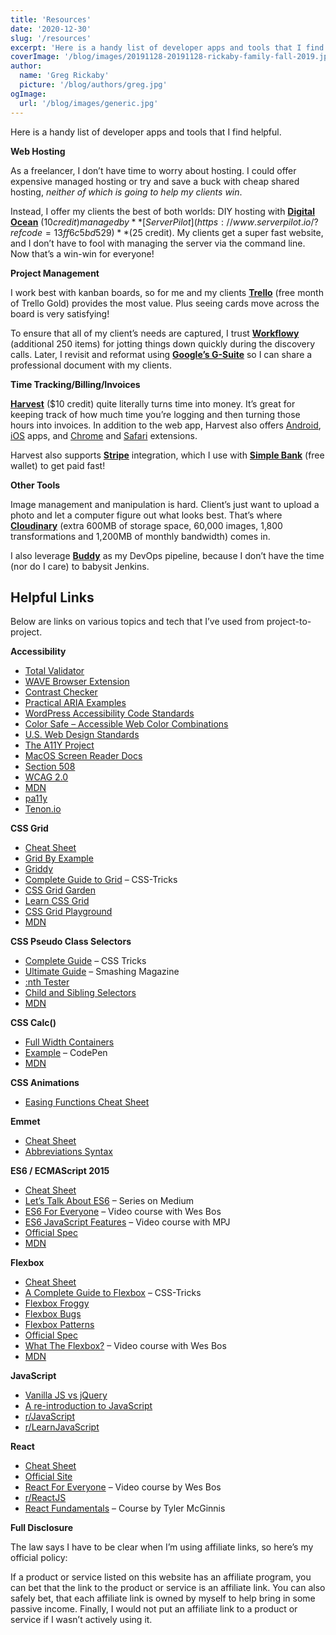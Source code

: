 ```yaml
---
title: 'Resources'
date: '2020-12-30'
slug: '/resources'
excerpt: 'Here is a handy list of developer apps and tools that I find helpful.'
coverImage: '/blog/images/20191128-20191128-rickaby-family-fall-2019.jpg'
author:
  name: 'Greg Rickaby'
  picture: '/blog/authors/greg.jpg'
ogImage:
  url: '/blog/images/generic.jpg'
---
```


Here is a handy list of developer apps and tools that I find helpful.

**Web Hosting**

As a freelancer, I don’t have time to worry about hosting. I could offer expensive managed hosting or try and save a buck with cheap shared hosting, _neither of which is going to help my clients win_.

Instead, I offer my clients the best of both worlds: DIY hosting with [**Digital Ocean**](https://m.do.co/c/94370f7c93dc) ($10 credit) managed by **[ServerPilot](https://www.serverpilot.io/?refcode=13ff6c5bd529)** ($25 credit). My clients get a super fast website, and I don’t have to fool with managing the server via the command line. Now that’s a win-win for everyone!

**Project Management**

I work best with kanban boards, so for me and my clients **[Trello](https://trello.com/gregrickaby/recommend)** (free month of Trello Gold) provides the most value. Plus seeing cards move across the board is very satisfying!

To ensure that all of my client’s needs are captured, I trust **[Workflowy](https://workflowy.com/invite/3d73985c)** (additional 250 items) for jotting things down quickly during the discovery calls. Later, I revisit and reformat using **[Google’s G-Suite](https://gsuite.google.com/solutions/small-business/)** so I can share a professional document with my clients.

**Time Tracking/Billing/Invoices**

**[Harvest](http://try.hrv.st/1-093732)** ($10 credit) quite literally turns time into money. It’s great for keeping track of how much time you’re logging and then turning those hours into invoices. In addition to the web app, Harvest also offers [Android](https://www.getharvest.com/apps-and-integrations/android), [iOS](https://www.getharvest.com/apps-and-integrations/iphone) apps, and [Chrome](https://www.getharvest.com/apps-and-integrations/chrome) and [Safari](https://www.getharvest.com/apps-and-integrations/safari) extensions.

Harvest also supports **[Stripe](https://stripe.com)** integration, which I use with **[Simple Bank](https://simple.com/friends/GW5GZ6S)** (free wallet) to get paid fast!

**Other Tools**

Image management and manipulation is hard. Client’s just want to upload a photo and let a computer figure out what looks best. That’s where **[Cloudinary](https://cloudinary.com/invites/lpov9zyyucivvxsnalc5/sdmwtcmx0150uau2kixo)** (extra 600MB of storage space, 60,000 images, 1,800 transformations and 1,200MB of monthly bandwidth) comes in.

I also leverage **[Buddy](https://buddy.works)** as my DevOps pipeline, because I don’t have the time (nor do I care) to babysit Jenkins.

## Helpful Links

Below are links on various topics and tech that I’ve used from project-to-project.

**Accessibility**

- [Total Validator](https://www.totalvalidator.com/)
- [WAVE Browser Extension](http://wave.webaim.org/extension/)
- [Contrast Checker](http://contrastchecker.com/)
- [Practical ARIA Examples](http://heydonworks.com/practical_aria_examples/)
- [WordPress Accessibility Code Standards](https://make.wordpress.org/core/handbook/best-practices/coding-standards/accessibility-coding-standards/)
- [Color Safe – Accessible Web Color Combinations](http://colorsafe.co/)
- [U.S. Web Design Standards](https://playbook.cio.gov/designstandards/getting-started/)
- [The A11Y Project](http://a11yproject.com/)
- [MacOS Screen Reader Docs](https://help.apple.com/voiceover/info/guide/10.12/)
- [Section 508](https://www.section508.gov/content/learn/standards/quick-reference-guide#1194.22)
- [WCAG 2.0](https://www.w3.org/TR/WCAG20/)
- [MDN](https://developer.mozilla.org/en-US/docs/Web/Accessibility)
- [pa11y](https://github.com/pa11y/pa11y)
- [Tenon.io](https://tenon.io/)

**CSS Grid**

- [Cheat Sheet](https://alialaa.github.io/css-grid-cheat-sheet/)
- [Grid By Example](https://gridbyexample.com/)
- [Griddy](http://griddy.io/)
- [Complete Guide to Grid](https://css-tricks.com/snippets/css/complete-guide-grid/) – CSS-Tricks
- [CSS Grid Garden](http://cssgridgarden.com/)
- [Learn CSS Grid](http://learncssgrid.com/)
- [CSS Grid Playground](https://www.cssgridplayground.com/)
- [MDN](https://developer.mozilla.org/en-US/docs/Web/CSS/CSS_Grid_Layout)

**CSS Pseudo Class Selectors**

- [Complete Guide](https://css-tricks.com/pseudo-class-selectors/) – CSS Tricks
- [Ultimate Guide](https://www.smashingmagazine.com/2016/05/an-ultimate-guide-to-css-pseudo-classes-and-pseudo-elements/) – Smashing Magazine
- [:nth Tester](https://css-tricks.com/examples/nth-child-tester/)
- [Child and Sibling Selectors](https://css-tricks.com/child-and-sibling-selectors/)
- [MDN](https://developer.mozilla.org/en-US/docs/Web/CSS/CSS_Selectors/Using_the_:target_pseudo-class_in_selectors)

**CSS Calc()**

- [Full Width Containers](https://css-tricks.com/full-width-containers-limited-width-parents/)
- [Example](https://codepen.io/gregrickaby/pen/XdxxLL) – CodePen
- [MDN](https://developer.mozilla.org/en-US/docs/Web/CSS/calc)

**CSS Animations**

- [Easing Functions Cheat Sheet](http://easings.net/)

**Emmet**

- [Cheat Sheet](https://docs.emmet.io/cheat-sheet/)
- [Abbreviations Syntax](https://docs.emmet.io/abbreviations/syntax/)

**ES6 / ECMAScript 2015**

- [Cheat Sheet](https://github.com/DrkSephy/es6-cheatsheet/blob/master/README.md)
- [Let’s Talk About ES6](https://medium.com/ecmascript-2015) – Series on Medium
- [ES6 For Everyone](https://es6.io/) – Video course with Wes Bos
- [ES6 JavaScript Features](https://www.youtube.com/playlist?list=PL0zVEGEvSaeHJppaRLrqjeTPnCH6vw-sm) – Video course with MPJ
- [Official Spec](https://www.ecma-international.org/ecma-262/6.0/index.html)
- [MDN](https://developer.mozilla.org/en-US/docs/Web/JavaScript/New_in_JavaScript/ECMAScript_2015_support_in_Mozilla)

**Flexbox**

- [Cheat Sheet](http://jonibologna.com/content/images/flexboxsheet.pdf)
- [A Complete Guide to Flexbox](https://css-tricks.com/snippets/css/a-guide-to-flexbox/) – CSS-Tricks
- [Flexbox Froggy](https://flexboxfroggy.com/)
- [Flexbox Bugs](https://github.com/philipwalton/flexbugs)
- [Flexbox Patterns](http://www.flexboxpatterns.com/home)
- [Official Spec](https://www.w3.org/TR/css-flexbox-1/)
- [What The Flexbox?](https://flexbox.io/#/view/npSH1_7w89k) – Video course with Wes Bos
- [MDN](https://developer.mozilla.org/en-US/docs/Web/CSS/CSS_Flexible_Box_Layout)

**JavaScript**

- [Vanilla JS vs jQuery](https://gist.github.com/gregrickaby/5d3bc24e60d272bb74255cfdb7828f41)
- [A re-introduction to JavaScript](https://developer.mozilla.org/en-US/docs/Web/JavaScript/A_re-introduction_to_JavaScript)
- [r/JavaScript](https://www.reddit.com/r/javascript/)
- [r/LearnJavaScript](https://www.reddit.com/r/learnjavascript/)

**React**

- [Cheat Sheet](http://ricostacruz.com/cheatsheets/react.html)
- [Official Site](https://facebook.github.io/react/)
- [React For Everyone](https://reactforbeginners.com/) – Video course by Wes Bos
- [r/ReactJS](https://www.reddit.com/r/reactjs/)
- [React Fundamentals](https://tylermcginnis.com/courses/react-fundamentals/) – Course by Tyler McGinnis

**Full Disclosure**

The law says I have to be clear when I’m using affiliate links, so here’s my official policy:

If a product or service listed on this website has an affiliate program, you can bet that the link to the product or service is an affiliate link. You can also safely bet, that each affiliate link is owned by myself to help bring in some passive income. Finally, I would not put an affiliate link to a product or service if I wasn’t actively using it.
